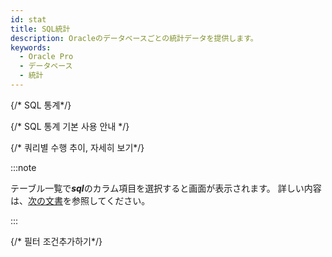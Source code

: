 ```yaml
---
id: stat
title: SQL統計
description: Oracleのデータベースごとの統計データを提供します。
keywords:
  - Oracle Pro
  - データベース
  - 統計
---
```


{/* SQL 통계*/}

<Dbstatsqldesc />

{/* SQL 통계 기본 사용 안내 */}

<Dbstatsqlbasic />

{/* 쿼리별 수행 추이, 자세히 보기*/}

<Dbstatsqlviewquery />

:::note

テーブル一覧で***sql***のカラム項目を選択すると<Cmdname sid="TTL06224" className="uitext" />画面が表示されます。 詳しい内容は、[次の文書](usage-ui#query-details)を参照してください。

:::

{/* 필터 조건추가하기*/}

<Dbsqlfilter level={2} />
